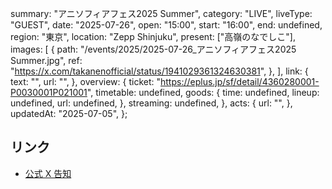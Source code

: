   summary: "アニソフィアフェス2025 Summer",
  category: "LIVE",
  liveType: "GUEST",
  date: "2025-07-26",
  open: "15:00",
  start: "16:00",
  end: undefined,
  region: "東京",
  location: "Zepp Shinjuku",
  present: ["高嶺のなでしこ"],
  images: [
    {
      path: "/events/2025/2025-07-26_アニソフィアフェス2025 Summer.jpg",
      ref: "https://x.com/takanenofficial/status/1941029361324630381",
    },
  ],
  link: {
    text: "",
    url: "",
  },
  overview: {
    ticket: "https://eplus.jp/sf/detail/4360280001-P0030001P021001",
    timetable: undefined,
    goods: {
      time: undefined,
      lineup: undefined,
      url: undefined,
    },
    streaming: undefined,
  },
  acts: {
    url: "",
  },
  updatedAt: "2025-07-05",
};

## リンク

- [公式 X 告知](https://x.com/takanenofficial/status/1941029361324630381)
